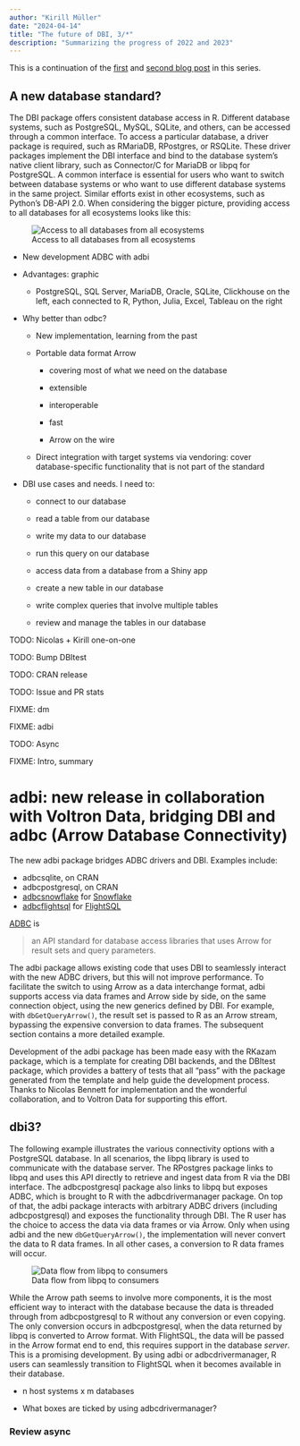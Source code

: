 ```yaml
---
author: "Kirill Müller"
date: "2024-04-14"
title: "The future of DBI, 3/*"
description: "Summarizing the progress of 2022 and 2023"
---
```


This is a continuation of the [first](https://r-dbi.org/blog/dbi-4-1/) and [second blog post](https://r-dbi.org/blog/dbi-4-2/) in this series.

## A new database standard?

The DBI package offers consistent database access in R.
Different database systems, such as PostgreSQL, MySQL, SQLite, and others, can be accessed through a common interface.
To access a particular database, a driver package is required, such as RMariaDB, RPostgres, or RSQLite.
These driver packages implement the DBI interface and bind to the database system's native client library, such as Connector/C for MariaDB or libpq for PostgreSQL.
A common interface is essential for users who want to switch between database systems or who want to use different database systems in the same project.
Similar efforts exist in other ecosystems, such as Python's DB-API 2.0.
When considering the bigger picture, providing access to all databases for all ecosystems looks like this:

![Access to all databases from all ecosystems](pairwise.png){fig-alt="Two boxes, Databases at the top, ecosystems at the bottom. PostgreSQL, SQL Server, MariaDB, Oracle, Clickhouse in the top box, R, Python, Julia, Excel, Tableau, and others in the bottom box. One arrow from each database to each ecosystem."}




- New development ADBC with adbi

- Advantages: graphic
    - PostgreSQL, SQL Server, MariaDB, Oracle, SQLite, Clickhouse on the left, each connected to R, Python, Julia, Excel, Tableau on the right

- Why better than odbc?

    - New implementation, learning from the past
    
    - Portable data format Arrow
    
        - covering most of what we need on the database
        
        - extensible
        
        - interoperable
        
        - fast
        
        - Arrow on the wire
        
    - Direct integration with target systems via vendoring: cover database-specific functionality that is not part of the standard

- DBI use cases and needs. I need to:

    - connect to our database

    - read a table from our database
    
    - write my data to our database

    - run this query on our database
    
    - access data from a database from a Shiny app
    
    - create a new table in our database
    
    - write complex queries that involve multiple tables
    
    - review and manage the tables in our database


TODO: Nicolas + Kirill one-on-one

TODO: Bump DBItest

TODO: CRAN release

TODO: Issue and PR stats

FIXME: dm

FIXME: adbi

TODO: Async

FIXME: Intro, summary


# adbi: new release in collaboration with Voltron Data, bridging DBI and adbc (Arrow Database Connectivity)

The new adbi package bridges ADBC drivers and DBI.
Examples include:

- adbcsqlite, on CRAN
- adbcpostgresql, on CRAN
- [adbcsnowflake](https://github.com/apache/arrow-adbc/tree/main/r/adbcsnowflake) for [Snowflake](https://www.snowflake.com/)
- [adbcflightsql](https://github.com/apache/arrow-adbc/tree/main/r/adbcflightsql) for [FlightSQL](https://arrow.apache.org/docs/format/FlightSql.html)

[ADBC](https://arrow.apache.org/adbc/) is 

> an API standard for database access libraries that uses Arrow for result sets and query parameters.

The adbi package allows existing code that uses DBI to seamlessly interact with the new ADBC drivers, but this will not improve performance.
To facilitate the switch to using Arrow as a data interchange format, adbi supports access via data frames and Arrow side by side, on the same connection object, using the new generics defined by DBI.
For example, with `dbGetQueryArrow()`, the result set is passed to R as an Arrow stream, bypassing the expensive conversion to data frames.
The subsequent section contains a more detailed example.

Development of the adbi package has been made easy with the RKazam package, which is a template for creating DBI backends, and the DBItest package, which provides a battery of tests that all "pass" with the package generated from the template and help guide the development process.
Thanks to Nicolas Bennett for implementation and the wonderful collaboration, and to Voltron Data for supporting this effort.


## dbi3?

The following example illustrates the various connectivity options with a PostgreSQL database.
In all scenarios, the libpq library is used to communicate with the database server.
The RPostgres package links to libpq and uses this API directly to retrieve and ingest data from R via the DBI interface.
The adbcpostgresql package also links to libpq but exposes ADBC, which is brought to R with the adbcdrivermanager package.
On top of that, the adbi package interacts with arbitrary ADBC drivers (including adbcpostgresql) and exposes the functionality through DBI.
The R user has the choice to access the data via data frames or via Arrow.
Only when using adbi and the new `dbGetQueryArrow()`, the implementation will never convert the data to R data frames.
In all other cases, a conversion to R data frames will occur.

![Data flow from libpq to consumers](adbi.png){fig-alt="Space divided into two areas, R data frames at the left, Arrow at the right. Two concurrent data flows from libpq to DBI are shown: one via RPostgres through R data frames, one via adbcpostgresql and adbi through Arrow. The two flows merge at the DBI layer. From DBI, consumers can use dbGetQuery() to get data frames, or dbGetQueryArrow() to get Arrow streams."}

While the Arrow path seems to involve more components, it is the most efficient way to interact with the database because the data is threaded through from adbcpostgresql to R without any conversion or even copying.
The only conversion occurs in adbcpostgresql, when the data returned by libpq is converted to Arrow format.
With FlightSQL, the data will be passed in the Arrow format end to end, this requires support in the database *server*.
This is a promising development.
By using adbi or adbcdrivermanager, R users can seamlessly transition to FlightSQL when it becomes available in their database.

- n host systems x m databases

- What boxes are ticked by using adbcdrivermanager?

### Review async

